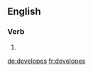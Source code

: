 ==English==

===Verb===
{{head|en|verb form}}

# {{en-third-person singular of|develope}}

[[de:developes]]
[[fr:developes]]